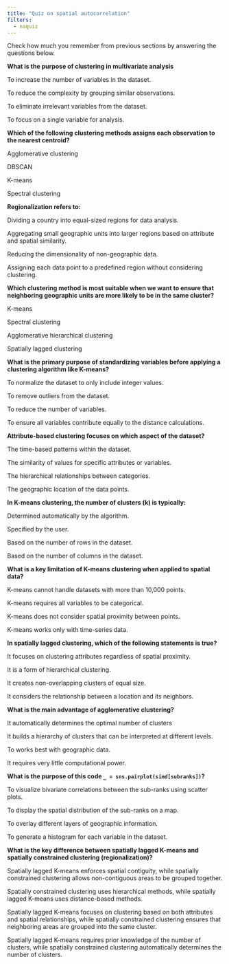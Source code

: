 ```yaml
---
title: "Quiz on spatial autocorrelation"
filters:
  - naquiz
---
```


Check how much you remember from previous sections by answering the questions below.

:::::{.question}
**What is the purpose of clustering in multivariate analysis**

::::{.choices}

:::{.choice}
To increase the number of variables in the dataset.
:::

:::{.choice .correct-choice}
To reduce the complexity by grouping similar observations.
:::

:::{.choice}
To eliminate irrelevant variables from the dataset.
:::

:::{.choice}
To focus on a single variable for analysis.
:::

::::
:::::


:::::{.question}
**Which of the following clustering methods assigns each observation to the nearest centroid?**

::::{.choices}

:::{.choice}
Agglomerative clustering
:::

:::{.choice}
DBSCAN
:::

:::{.choice .correct-choice}
K-means
:::

:::{.choice}
Spectral clustering
:::

::::
:::::

:::::{.question}
**Regionalization refers to:**

::::{.choices}

:::{.choice}
Dividing a country into equal-sized regions for data analysis.
:::

:::{.choice .correct-choice}
Aggregating small geographic units into larger regions based on attribute and spatial similarity.
:::

:::{.choice}
Reducing the dimensionality of non-geographic data.
:::

:::{.choice}
Assigning each data point to a predefined region without considering clustering.
:::

::::
:::::

:::::{.question}
**Which clustering method is most suitable when we want to ensure that neighboring geographic units are more likely to be in the same cluster?**

::::{.choices}

:::{.choice}
K-means
:::

:::{.choice}
Spectral clustering
:::

:::{.choice}
Agglomerative hierarchical clustering
:::

:::{.choice .correct-choice}
Spatially lagged clustering
:::

::::
:::::

:::::{.question}
**What is the primary purpose of standardizing variables before applying a clustering algorithm like K-means?**

::::{.choices}

:::{.choice}
To normalize the dataset to only include integer values.
:::

:::{.choice}
To remove outliers from the dataset.
:::

:::{.choice}
To reduce the number of variables.
:::

:::{.choice .correct-choice}
To ensure all variables contribute equally to the distance calculations.
:::

::::
:::::



:::::{.question}
**Attribute-based clustering focuses on which aspect of the dataset?**

::::{.choices}

:::{.choice}
The time-based patterns within the dataset.
:::

:::{.choice .correct-choice}
The similarity of values for specific attributes or variables.
:::

:::{.choice}
The hierarchical relationships between categories.
:::

:::{.choice}
The geographic location of the data points.
:::

::::
:::::

:::::{.question}
**In K-means clustering, the number of clusters (k) is typically:**

::::{.choices}

:::{.choice}
Determined automatically by the algorithm.
:::

:::{.choice .correct-choice}
Specified by the user.
:::

:::{.choice}
Based on the number of rows in the dataset.
:::

:::{.choice}
Based on the number of columns in the dataset.
:::

::::
:::::

:::::{.question}
**What is a key limitation of K-means clustering when applied to spatial data?**

::::{.choices}

:::{.choice}
K-means cannot handle datasets with more than 10,000 points.
:::

:::{.choice}
K-means requires all variables to be categorical.
:::

:::{.choice .correct-choice}
K-means does not consider spatial proximity between points.
:::

:::{.choice}
K-means works only with time-series data.
:::

::::
:::::


:::::{.question}
**In spatially lagged clustering, which of the following statements is true?**

::::{.choices}

:::{.choice}
It focuses on clustering attributes regardless of spatial proximity.
:::

:::{.choice}
It is a form of hierarchical clustering.
:::

:::{.choice}
It creates non-overlapping clusters of equal size.
:::

:::{.choice .correct-choice}
It considers the relationship between a location and its neighbors.
:::

::::
:::::

:::::{.question}
**What is the main advantage of agglomerative clustering?**

::::{.choices}

:::{.choice}
It automatically determines the optimal number of clusters
:::

:::{.choice .correct-choice}
It builds a hierarchy of clusters that can be interpreted at different levels.
:::

:::{.choice}
To works best with geographic data.
:::

:::{.choice}
It requires very little computational power.
:::

::::
:::::

:::::{.question}
**What is the purpose of this code `_ = sns.pairplot(simd[subranks])`?**

::::{.choices}

:::{.choice .correct-choice}
To visualize bivariate correlations between the sub-ranks using scatter plots.
:::

:::{.choice}
To display the spatial distribution of the sub-ranks on a map.
:::

:::{.choice}
To overlay different layers of geographic information.
:::

:::{.choice}
To generate a histogram for each variable in the dataset.
:::

::::
:::::

:::::{.question}
**What is the key difference between spatially lagged K-means and spatially constrained clustering (regionalization)?**

::::{.choices}

:::{.choice}
Spatially lagged K-means enforces spatial contiguity,  while spatially constrained clustering allows non-contiguous areas to be grouped together.
:::

:::{.choice}
Spatially constrained clustering uses hierarchical methods, while spatially lagged K-means uses distance-based methods.
:::

:::{.choice .correct-choice}
Spatially lagged K-means focuses on clustering based on both attributes and spatial relationships, while spatially constrained clustering ensures that neighboring areas are grouped into the same cluster.
:::

:::{.choice}
Spatially lagged K-means requires prior knowledge of the number of clusters, while spatially constrained clustering automatically determines the number of clusters.
:::

::::
:::::
